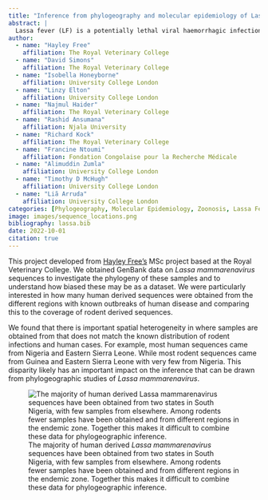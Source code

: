 ```yaml
---
title: "Inference from phylogeography and molecular epidemiology of Lassa virus is limited by sampling and sequencing bias in endemic regions."
abstract: |
  Lassa fever (LF) is a potentially lethal viral haemorrhagic infection of humans caused by *Lassa mammarenavirus* (LASV). It is an important endemic zoonotic disease in West Africa with growing evidence for increasing frequency and sizes of outbreaks. Phylogeographic and molecular epidemiology methods have projected expansion of the Lassa fever endemic zone in the context of future global change. The Natal multimammate mouse (*Mastomys natalensis*) is the predominant LASV reservoir, with few studies investigating the role of other animal species. To explore host sequencing biases, all LASV nucleotide sequences and associated metadata available on GenBank (n = 2,298) were retrieved. Most data originated from Nigeria (54%), Guinea (20%) and Sierra Leone (14%). Data from non-human hosts (n = 703) were limited and only 69 sequences encompassed complete genes. We found a strong positive correlation between the number of confirmed human cases and sequences at the country level (r = 0.93 (95% Confidence Interval = 0.71 - 0.98), *p* < 0.001) but no correlation exists between confirmed cases and the number of available rodent sequences (r = -0.019 (95% C.I. -0.71 - 0.69), *p* = 0.96).  Spatial modelling of sequencing effort highlighted current biases in locations of available sequences, with increased sequencing effort observed in Southern Guinea and Southern Nigeria. Phylogenetic analyses showed geographic clustering of LASV lineages, suggestive of isolated events of human-to-rodent transmission and the emergence of currently circulating strains of LASV from the year 1498 in Nigeria. Overall, the current study highlights significant geographic limitations in LASV surveillance, particularly, in non-human hosts. Further investigation of the non-human reservoir of LASV, alongside expanded surveillance, are required for precise characterisation of the emergence and dispersal of LASV. Accurate surveillance of LASV circulation in non-human hosts is vital to guide early detection and initiation of public health interventions for future Lassa fever outbreaks. 
author: 
  - name: "Hayley Free"
    affiliation: The Royal Veterinary College
  - name: "David Simons"
    affiliation: The Royal Veterinary College
  - name: "Isobella Honeyborne"
    affiliation: University College London
  - name: "Linzy Elton"
    affiliation: University College London
  - name: "Najmul Haider"
    affiliation: The Royal Veterinary College
  - name: "Rashid Ansumana"
    affiliation: Njala University
  - name: "Richard Kock"
    affiliation: The Royal Veterinary College
  - name: "Francine Ntoumi"
    affiliation: Fondation Congolaise pour la Recherche Médicale
  - name: "Alimuddin Zumla"
    affiliation: University College London
  - name: "Timothy D McHugh"
    affiliation: University College London
  - name: "Liã Arruda"
    affiliation: University College London
categories: [Phylogeography, Molecular Epidemiology, Zoonosis, Lassa Fever, West Africa, In Preparation]
image: images/sequence_locations.png
bibliography: lassa.bib
date: 2022-10-01
citation: true
---
```


This project developed from [Hayley Free's](https://twitter.com/hayleybethfree) MSc project based at the Royal Veterinary College. We obtained GenBank data on *Lassa mammarenavirus* sequences to investigate the phylogeny of these samples and to understand how biased these may be as a dataset. We were particularly interested in how many human derived sequences were obtained from the different regions with known outbreaks of human disease and comparing this to the coverage of rodent derived sequences.

We found that there is important spatial heterogeneity in where samples are obtained from that does not match the known distribution of rodent infections and human cases. For example, most human sequences came from Nigeria and Eastern Sierra Leone. While most rodent sequences came from Guinea and Eastern Sierra Leone with very few from Nigeria. This disparity likely has an important impact on the inference that can be drawn from phylogeographic studies of *Lassa mammarenavirus*.

![The majority of human derived *Lassa mammarenavirus* sequences have been obtained from two states in South Nigeria, with few samples from elsewhere. Among rodents fewer samples have been obtained and from different regions in the endemic zone. Together this makes it difficult to combine these data for phylogeographic inference.](images/sequence_locations.png)

